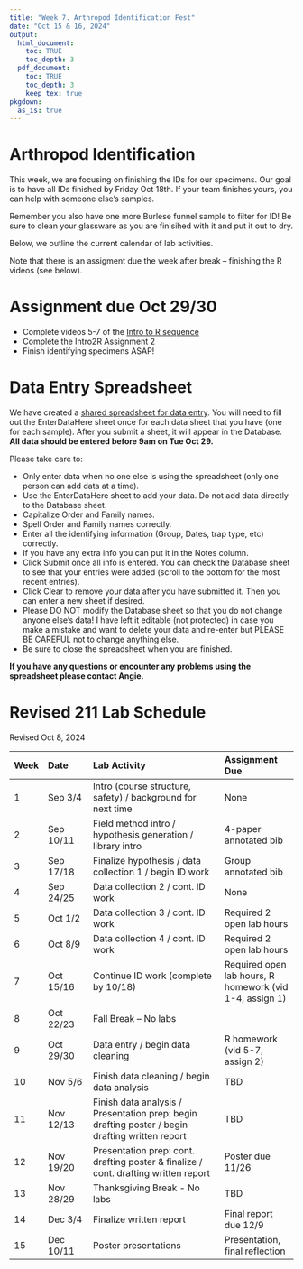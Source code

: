 ```yaml
---
title: "Week 7. Arthropod Identification Fest"
date: "Oct 15 & 16, 2024"
output: 
  html_document:
    toc: TRUE
    toc_depth: 3
  pdf_document:
    toc: TRUE
    toc_depth: 3
    keep_tex: true
pkgdown:
  as_is: true
---
```

# Arthropod Identification

This week, we are focusing on finishing the IDs for our specimens. Our goal is to have all IDs finished by Friday Oct 18th. If your team finishes yours, you can help with someone else's samples.

Remember you also have one more Burlese funnel sample to filter for ID! Be sure to clean your glassware as you are finisihed with it and put it out to dry.

Below, we outline the current calendar of lab activities.

Note that there is an assigment due the week after break -- finishing the R videos (see below).

# Assignment due Oct 29/30

* Complete videos 5-7 of the [Intro to R sequence](intro2r.html)
* Complete the Intro2R Assignment 2 
* Finish identifying specimens ASAP!

# Data Entry Spreadsheet

We have created a [shared spreadsheet for data entry](https://docs.google.com/spreadsheets/d/1aOY1GEJ3RQp-aX9d0PBbzDfUWzdCdlNjtiTnu9dqfDM/edit?usp=sharing). You will need to fill out the EnterDataHere sheet once for each data sheet that you have (one for each sample). After you submit a sheet, it will appear in the Database. **All data should be entered before 9am on Tue Oct 29.**

Please take care to:

* Only enter data when no one else is using the spreadsheet (only one person can add data at a time).
* Use the EnterDataHere sheet to add your data. Do not add data directly to the Database sheet.
* Capitalize Order and Family names.
* Spell Order and Family names correctly.
* Enter all the identifying information (Group, Dates, trap type, etc) correctly.
* If you have any extra info you can put it in the Notes column.
* Click Submit once all info is entered. You can check the Database sheet to see that your entries were added (scroll to the bottom for the most recent entries).
* Click Clear to remove your data after you have submitted it. Then you can enter a new sheet if desired.
* Please DO NOT modify the Database sheet so that you do not change anyone else's data! I have left it editable (not protected) in case you make a mistake and want to delete your data and re-enter but PLEASE BE CAREFUL not to change anything else.
* Be sure to close the spreadsheet when you are finished.

**If you have any questions or encounter any problems using the spreadsheet please contact Angie.**

# Revised 211 Lab Schedule
Revised Oct 8, 2024

| Week | Date | Lab Activity | Assignment Due |
| :--- | :------ | :------------------- | :---------- |
| 1 | Sep 3/4 | Intro (course structure, safety) / background for next time | None |
| 2 | Sep 10/11 | Field method intro / hypothesis generation / library intro | 4-paper annotated bib | 
| 3 | Sep 17/18 | Finalize hypothesis / data collection 1 / begin ID work | Group annotated bib | 
| 4 | Sep 24/25 | Data collection 2 / cont. ID work | None | 
| 5 | Oct 1/2 | Data collection 3 / cont. ID work | Required 2 open lab hours |
| 6 | Oct 8/9 | Data collection 4 / cont. ID work | Required 2 open lab hours |
| 7 | Oct 15/16 | Continue ID work (complete by 10/18) | Required open lab hours, R homework (vid 1-4, assign 1) |
| 8 | Oct 22/23 | Fall Break -- No labs | | 
| 9 | Oct 29/30 | Data entry / begin data cleaning | R homework (vid 5-7, assign 2) |
| 10 | Nov 5/6 | Finish data cleaning / begin data analysis | TBD |
| 11 | Nov 12/13 | Finish data analysis / Presentation prep: begin drafting poster / begin drafting written report | TBD |
|12| Nov 19/20 | Presentation prep: cont. drafting poster & finalize / cont. drafting written report | Poster due 11/26 |
| 13 | Nov 28/29 | Thanksgiving Break - No labs | TBD |
| 14| Dec 3/4 | Finalize written report | Final report due 12/9 | 
| 15 | Dec 10/11 | Poster presentations | Presentation, final reflection | 





